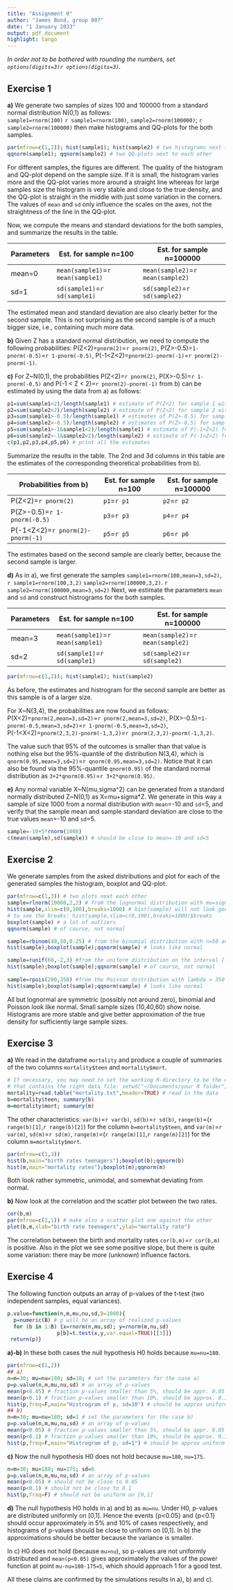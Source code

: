 ```yaml
---
title: "Assignment 0"
author: "James Bond, group 007"
date: "1 January 2033"
output: pdf_document
highlight: tango
---
```


*In order not to be bothered with rounding the numbers, set `options(digits=3)r options(digits=3)`.*

## Exercise 1

**a)** We generate two samples of sizes 100 and $100000$ from a standard normal distribution N(0,1) as follows:\
`sample1=rnorm(100)` `r sample1=rnorm(100)`, `sample2=rnorm(100000)`; `r sample2=rnorm(100000)` then make histograms and QQ-plots for the both samples.

```r
par(mfrow=c(1,2)); hist(sample1); hist(sample2) # two histograms next to each other
qqnorm(sample1); qqnorm(sample2) # two QQ-plots next to each other
```

For different samples, the figures are different. The quality of the histogram and QQ-plot depend on the sample size. If it is small, the histogram varies more and the QQ-plot varies more around a straight line whereas for large samples size the histogram is very stable and close to the true density, and the QQ-plot is straight in the middle with just some variation in the corners. The values of `mean` and `sd` only influence the scales on the axes, not the straightness of the line in the QQ-plot.

Now, we compute the means and standard deviations for the both samples, and summarize the results in the table.

| Parameters | Est. for sample n=100             | Est. for sample n=100000          |
|------------|-----------------------------------|-----------------------------------|
| mean=0     | `mean(sample1)`=`r mean(sample1)` | `mean(sample2)`=`r mean(sample2)` |
| sd=1       | `sd(sample1)`=`r sd(sample1)`     | `sd(sample2)`=`r sd(sample2)`     |

The estimated mean and standard deviation are also clearly better for the second sample. This is not surprising as the second sample is of a much bigger size, i.e., containing much more data.

**b)** Given Z has a standard normal distribution, we need to compute the following probabilities: P(Z\<2)=`pnorm(2)`=`r pnorm(2)`, P(Z\>-0.5)=`1-pnorm(-0.5)`=`r 1-pnorm(-0.5)`, P(-1\<Z\<2)=`pnorm(2)-pnorm(-1)`=`r pnorm(2)-pnorm(-1)`.

**c)** For Z\~N(0,1), the probabilities P(Z\<2)=`r pnorm(2)`, P(X\>-0.5)=`r 1-pnorm(-0.5)` and P(-1 \< Z \< 2)=`r pnorm(2)-pnorm(-1)` from b) can be estimated by using the data from a) as follows:

```r
p1=sum(sample1<2)/length(sample1) # estimate of P(Z<2) for sample 1 with n=100
p2=sum(sample2<2)/length(sample2) # estimate of P(Z<2) for sample 2 with n=100000
p3=sum(sample1>-0.5)/length(sample1) # estimates of P(Z>-0.5) for sample 1
p4=sum(sample2>-0.5)/length(sample2) # estimates of P(Z>-0.5) for sample 2
p5=sum(sample1>-1&sample1<2)/length(sample1) # estimate of P(-1<Z<2) for sample 1
p6=sum(sample2>-1&sample2<2)/length(sample2) # estimate of P(-1<Z<2) for sample 2
c(p1,p2,p3,p4,p5,p6) # print all the estimates
```

Summarize the results in the table. The 2nd and 3d columns in this table are the estimates of the corresponding theoretical probabilities from b).

| Probabilities from b)              | Est. for sample n=100 | Est. for sample n=100000 |
|------------------------------------|-----------------------|--------------------------|
| P(Z\<2)=`r pnorm(2)`               | `p1`=`r p1`           | `p2`=`r p2`              |
| P(Z\>-0.5)=`r 1-pnorm(-0.5)`       | `p3`=`r p3`           | `p4`=`r p4`              |
| P(-1\<Z\<2)=`r pnorm(2)-pnorm(-1)` | `p5`=`r p5`           | `p6`=`r p6`              |

The estimates based on the second sample are clearly better, because the second sample is larger.

**d)** As in a), we first generate the samples `sample1=rnorm(100,mean=3,sd=2)`, `r sample1=rnorm(100,3,2)` `sample2=rnorm(100000,3,2)`. `r sample2=rnorm(100000,mean=3,sd=2)` Next, we estimate the parameters `mean` and `sd` and construct histrograms for the both samples.

| Parameters | Est. for sample n=100             | Est. for sample n=100000          |
|------------|-----------------------------------|-----------------------------------|
| mean=3     | `mean(sample1)`=`r mean(sample1)` | `mean(sample2)`=`r mean(sample2)` |
| sd=2       | `sd(sample1)`=`r sd(sample1)`     | `sd(sample2)`=`r sd(sample2)`     |

```r
par(mfrow=c(1,2)); hist(sample1); hist(sample2)
```

As before, the estimates and histrogram for the second sample are better as this sample is of a larger size.

For X\~N(3,4), the probabilities are now found as follows: P(X\<2)=`pnorm(2,mean=3,sd=2)`=`r pnorm(2,mean=3,sd=2)`, P(X\>-0.5)=`1-pnorm(-0.5,mean=3,sd=2)`=`r 1-pnorm(-0.5,mean=3,sd=2)`, P(-1\<X\<2)=`pnorm(2,3,2)-pnorm(-1,3,2)`=`r pnorm(2,3,2)-pnorm(-1,3,2)`.

The value such that 95% of the outcomes is smaller than that value is nothing else but the 95%-quantile of the distribution N(3,4), which is `qnorm(0.95,mean=3,sd=2)`=`r qnorm(0.95,mean=3,sd=2)`. Notice that it can also be found via the 95%-quantile `qnorm(0.95)` of the standard normal distribution as `3+2*qnorm(0.95)`=`r 3+2*qnorm(0.95)`.

**e)** Any normal variable X\~N(mu,sigma\^2) can be generated from a standard normally distributed Z\~N(0,1) as X=mu+sigma\*Z. We generate in this way a sample of size 1000 from a normal distribution with `mean`=-10 and `sd`=5, and verify that the sample mean and sample standard deviation are close to the true values `mean`=-10 and `sd`=5.

```r
sample=-10+5*rnorm(1000)
c(mean(sample),sd(sample)) # should be close to mean=-10 and sd=5
```

## Exercise 2

We generate samples from the asked distributions and plot for each of the generated samples the histogram, boxplot and QQ-plot:

```r
par(mfrow=c(1,3)) # two plots next each other
sample=rlnorm(10000,2,2) # from the lognormal distribution with mu=sigma=2
hist(sample,xlim=c(0,100),breaks=1000) # hist(sample) will not look good, why?
# to see the breaks: hist(sample,xlim=c(0,100),breaks=1000)$breaks
boxplot(sample) # a lot of outliers
qqnorm(sample) # of course, not normal

sample=rbinom(40,50,0.25) # from the binomial distribution with n=50 and p=0.25
hist(sample);boxplot(sample);qqnorm(sample) # looks like normal

sample=runif(60,-2,3) #from the uniform distribution on the interval [-2,3]
hist(sample);boxplot(sample);qqnorm(sample) # of course, not normal
 
sample=rpois(200,350) #from the Poisson distribution with lambda = 350
hist(sample);boxplot(sample);qqnorm(sample) # looks like normal
```

All but lognormal are symmetric (possibly not around zero), binomial and Poisson look like normal. Small sample sizes (10,40,60) show noise. Histograms are more stable and give better approximation of the true density for sufficiently large sample sizes.

## Exercise 3

**a)** We read in the dataframe `mortality` and produce a couple of summaries of the two columns `mortality$teen` and `mortality$mort`.

```r
# If necessary, you may need to set the working R-directory to be the one 
# that contains the right data file: setwd("~/Documents/your R folder"). 
mortality=read.table("mortality.txt",header=TRUE) # read in the data
b=mortality$teen; summary(b)   
m=mortality$mort; summary(m)   
```

```{=html}
<!-- 
cat(sep='',"min(x)=",min(x),", ", "max(x)=",max(x),", ", "median(x)=",median(x))
cat(sep='',"mean(x)=",mean(x),", ", "var(x)=",var(x),", ","sd(x)=",sd(x))
cat(sep='',"range(x)=(",range(x)[1],", ",range(x)[2],")") 
-->
```
The other characteristics: `var(b)`=`r var(b)`, `sd(b)`=`r sd(b)`, `range(b)`=(`r range(b)[1]`,`r range(b)[2]`) for the column `b=mortality$teen`, and `var(m)`=`r var(m)`, `sd(m)`=`r sd(m)`, `range(m)`=(`r range(m)[1]`,`r range(m)[2]`) for the column `m=mortality$mort`.

```r
par(mfrow=c(1,3))
hist(b,main="birth rates teenagers");boxplot(b);qqnorm(b)
hist(m,main="mortality rates");boxplot(m);qqnorm(m)
```

Both look rather symmetric, unimodal, and somewhat deviating from normal.

**b)** Now look at the correlation and the scatter plot between the two rates.

```r
cor(b,m)
par(mfrow=c(1,1)) # make also a scatter plot one against the other
plot(b,m,xlab="birth rate teenagers",ylab="mortality rate")
```

The correlation between the birth and mortality rates `cor(b,m)`=`r cor(b,m)` is positive. Also in the plot we see some positive slope, but there is quite some variation: there may be more (unknown) influence factors.

## Exercise 4

The following function outputs an array of p-values of the t-test (two independent samples, equal variances).

```r
p.value=function(n,m,mu,nu,sd,B=1000){
  p=numeric(B) # p will be an array of realized p-values
  for (b in 1:B) {x=rnorm(n,mu,sd); y=rnorm(m,nu,sd)
                p[b]=t.test(x,y,var.equal=TRUE)[[3]]}
 return(p)}
```

**a)-b)** In these both cases the null hypothesis H0 holds because `mu=nu=180`.

```r
par(mfrow=c(1,2))
## a)
n=m=30; mu=nu=180; sd=10; # set the parameters for the case a)
p=p.value(n,m,mu,nu,sd) # an array of p-values   
mean(p<0.05) # fraction p-values smaller than 5%, should be appr. 0.05 
mean(p<0.1) # fraction p-values smaller than 10%, should be approx. 0.1
hist(p,freq=F,main="Histrogram of p, sd=10") # should be approx uniform on [0,1]
## b) 
n=m=30; mu=nu=180; sd=1 # set the parameters for the case b)
p=p.value(n,m,mu,nu,sd) # an array of p-values 
mean(p<0.05) # fraction p-values smaller than 5%, should be appr. 0.05
mean(p<0.1) # fraction p-values smaller than 10%, should be approx. 0.1
hist(p,freq=F,main="Histrogram of p, sd=1") # should be approx uniform on [0,1]
```

**c)** Now the null hypothesis H0 does not hold because `mu=180`, `nu=175`.

```r
n=m=30; mu=180; nu=175; sd=6  
p=p.value(n,m,mu,nu,sd) # an array of p-values 
mean(p<0.05) # should not be close to 0.05
mean(p<0.1) # should not be close to 0.1
hist(p,freq=F) # should not be uniform on [0,1]
```

**d)** The null hypothesis H0 holds in a) and b) as `mu=nu`. Under H0, p-values are distributed uniformly on [0,1]. Hence the events {p\<0.05} and {p\<0.1} should occur approximately in 5% and 10% of cases respectively, and histograms of p-values should be close to uniform on [0,1]. In b) the approximations should be better because the variance is smaller.

In c) H0 does not hold (because `mu>nu`), so p-values are not uniformly distributed and `mean(p<0.05)` gives approximately the values of the power function at point `mu-nu=180-175=5`, which should approach 1 for a good test.

All these claims are confirmed by the simulations results in a), b) and c).
